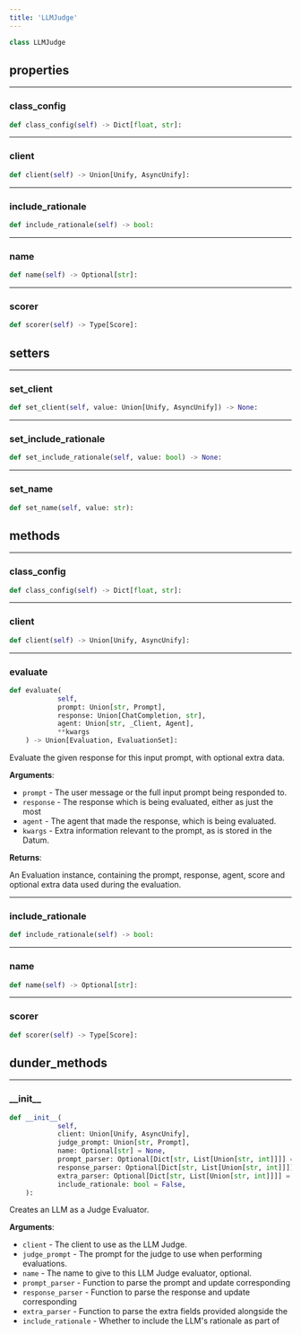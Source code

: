 ```yaml
---
title: 'LLMJudge'
---
```


```python
class LLMJudge
```



## properties

---

### class\_config

```python
def class_config(self) -> Dict[float, str]:
```



---

### client

```python
def client(self) -> Union[Unify, AsyncUnify]:
```



---

### include\_rationale

```python
def include_rationale(self) -> bool:
```



---

### name

```python
def name(self) -> Optional[str]:
```



---

### scorer

```python
def scorer(self) -> Type[Score]:
```



## setters

---

### set\_client

```python
def set_client(self, value: Union[Unify, AsyncUnify]) -> None:
```



---

### set\_include\_rationale

```python
def set_include_rationale(self, value: bool) -> None:
```



---

### set\_name

```python
def set_name(self, value: str):
```



## methods

---

### class\_config

```python
def class_config(self) -> Dict[float, str]:
```



---

### client

```python
def client(self) -> Union[Unify, AsyncUnify]:
```



---

### evaluate

```python
def evaluate(
            self,
            prompt: Union[str, Prompt],
            response: Union[ChatCompletion, str],
            agent: Union[str, _Client, Agent],
            **kwargs
    ) -> Union[Evaluation, EvaluationSet]:
```

Evaluate the given response for this input prompt, with optional extra data.

**Arguments**:

- `prompt` - The user message or the full input prompt being responded to.
- `response` - The response which is being evaluated, either as just the most
- `agent` - The agent that made the response, which is being evaluated.
- `kwargs` - Extra information relevant to the prompt, as is stored in the Datum.



**Returns**:

An Evaluation instance, containing the prompt, response, agent, score and
optional extra data used during the evaluation.

---

### include\_rationale

```python
def include_rationale(self) -> bool:
```



---

### name

```python
def name(self) -> Optional[str]:
```



---

### scorer

```python
def scorer(self) -> Type[Score]:
```



## dunder_methods

---

### \_\_init\_\_

```python
def __init__(
            self,
            client: Union[Unify, AsyncUnify],
            judge_prompt: Union[str, Prompt],
            name: Optional[str] = None,
            prompt_parser: Optional[Dict[str, List[Union[str, int]]]] = None,
            response_parser: Optional[Dict[str, List[Union[str, int]]]] = None,
            extra_parser: Optional[Dict[str, List[Union[str, int]]]] = None,
            include_rationale: bool = False,
    ):
```

Creates an LLM as a Judge Evaluator.

**Arguments**:

- `client` - The client to use as the LLM Judge.
- `judge_prompt` - The prompt for the judge to use when performing evaluations.
- `name` - The name to give to this LLM Judge evaluator, optional.
- `prompt_parser` - Function to parse the prompt and update corresponding
- `response_parser` - Function to parse the response and update corresponding
- `extra_parser` - Function to parse the extra fields provided alongside the
- `include_rationale` - Whether to include the LLM's rationale as part of